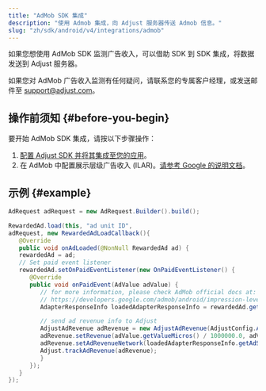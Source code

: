 ```yaml
---
title: "AdMob SDK 集成"
description: "使用 Admob 集成，向 Adjust 服务器传送 Admob 信息。"
slug: "zh/sdk/android/v4/integrations/admob"
---
```


<MinorVersion added="v4.28.0">

如果您想使用 AdMob SDK 监测广告收入，可以借助 SDK 到 SDK 集成，将数据发送到 Adjust 服务器。

</MinorVersion>
<Callout type="note">

如果您对 AdMob 广告收入监测有任何疑问，请联系您的专属客户经理，或发送邮件至 [support@adjust.com](mailto:support@adjust.com)。

</Callout>

## 操作前须知 {#before-you-begin}

要开始 AdMob SDK 集成，请按以下步骤操作：

1. [配置 Adjust SDK 并将其集成至您的应用](/zh/sdk/android)。
2. 在 AdMob 中配置展示层级广告收入 \(ILAR\)。[请参考 Google 的说明文档](https://support.google.com/admob/answer/11322405)。

## 示例 {#example}

<Tabs>
<Tab title="Java">

```java
AdRequest adRequest = new AdRequest.Builder().build();

RewardedAd.load(this, "ad unit ID",
adRequest, new RewardedAdLoadCallback(){
   @Override
   public void onAdLoaded(@NonNull RewardedAd ad) {
   rewardedAd = ad;
   // Set paid event listener
   rewardedAd.setOnPaidEventListener(new OnPaidEventListener() {
      @Override
      public void onPaidEvent(AdValue adValue) {
         // for more information, please check AdMob official docs at:
         // https://developers.google.com/admob/android/impression-level-ad-revenue
         AdapterResponseInfo loadedAdapterResponseInfo = rewardedAd.getResponseInfo().getLoadedAdapterResponseInfo();

         // send ad revenue info to Adjust
         AdjustAdRevenue adRevenue = new AdjustAdRevenue(AdjustConfig.AD_REVENUE_ADMOB);
         adRevenue.setRevenue(adValue.getValueMicros() / 1000000.0, adValue.getCurrencyCode());
         adRevenue.setAdRevenueNetwork(loadedAdapterResponseInfo.getAdSourceName());
         Adjust.trackAdRevenue(adRevenue);
         }
      });
   }
});
```

</Tab>
</Tabs>
